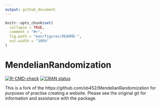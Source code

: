 ```yaml
---
output: github_document
---
```


<!-- README.md is generated from README.Rmd. Please edit that file -->

```r
knitr::opts_chunk$set(
  collapse = TRUE,
  comment = "#>",
  fig.path = "man/figures/README-",
  out.width = "100%"
)
```

# MendelianRandomization

<!-- badges: start -->
[![R-CMD-check](https://github.com/amymariemason/MR_public_scratch/actions/workflows/r.yml/badge.svg)](https://github.com/amymariemason/MR_public_scratch/actions/workflows/r.yml)
[![CRAN status](https://www.r-pkg.org/badges/version/MendelianRandomization)](https://CRAN.R-project.org/package=MendelianRandomization)
<!-- badges: end -->

This is a fork of the https://github.com/sb452/MendelianRandomization for purposes of practise creating a website. Please see the original git for information and assistance with the package. 



